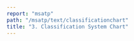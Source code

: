 ```yaml
---
report: "msatp"
path: "/msatp/text/classificationchart"
title: "3. Classification System Chart"
---
```



<Figure
  img={"classificationsystemchart1.png"}
  caption="Ceramics classification: Artifacts"
/>
<Figure
  img={"classificationsystemchart2.png"}
  caption="Ceramics classification: Porcelain"
/>
<Figure
  img={"classificationsystemchart3.png"}
  caption="Ceramics classification: Stoneware"
/>
<Figure
  img={"classificationsystemchart4.png"}
  caption="Ceramics classification: Earthenware"
/>
